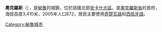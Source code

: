 '''奧克羅斯'''（{{lang-es|Ocros}}），是[[秘魯|秘魯]]的城鎮，位於該國北部[[安卡什大區|安卡什大區]]，是[[奧克羅斯省|奧克羅斯省]]的首府，海拔高度3,410米，2005年人口872，居民主要使用[[奇楚瓦語|奇楚瓦語]]和[[西班牙語|西班牙語]]。

{{coord|10|24|13|S|77|23|47|W|region:PE_type:city|display=title}}

{{Peru-geo-stub}}
[[Category:秘魯城市|Category:秘魯城市]]